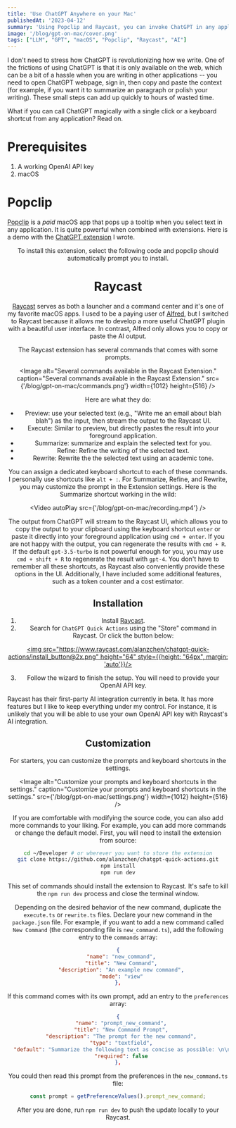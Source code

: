 ```yaml
---
title: 'Use ChatGPT Anywhere on your Mac'
publishedAt: '2023-04-12'
summary: 'Using Popclip and Raycast, you can invoke ChatGPT in any applications.'
image: '/blog/gpt-on-mac/cover.png'
tags: ["LLM", "GPT", "macOS", "Popclip", "Raycast", "AI"]
---
```



I don't need to stress how ChatGPT is revolutionizing how we write. One of the frictions of using ChatGPT is that it is only available on the web, which can be a bit of a hassle when you are writing in other applications -- you need to open ChatGPT webpage, sign in, then copy and paste the context (for example, if you want it to summarize an paragraph or polish your writing). These small steps can add up quickly to hours of wasted time.

What if you can call ChatGPT magically with a single click or a keyboard shortcut from any application? Read on.

# Prerequisites

1. A working OpenAI API key
2. macOS

# Popclip

[Popclip](https://pilotmoon.com/popclip/) is a *paid* macOS app that pops up a tooltip when you select text in any application. It is quite powerful when combined with extensions. Here is a demo with the [ChatGPT extension](https://gist.github.com/alanzchen/57f69ed4c09cb2cf0111a8fcdb6ee6c0) I wrote.

<Tweet tweetLink="chzenan/status/1631349915082428416" align="center" />

To install this extension, select the following code and popclip should automatically prompt you to install.

<Gist gistLink="alanzchen/57f69ed4c09cb2cf0111a8fcdb6ee6c0" />

# Raycast

[Raycast](https://www.raycast.com/) serves as both a launcher and a command center and it's one of my favorite macOS apps. I used to be a paying user of [Alfred](https://www.alfredapp.com/), but I switched to Raycast because it allows me to develop a more useful ChatGPT plugin with a beautiful user interface. In contrast, Alfred only allows you to copy or paste the AI output.

The Raycast extension has several commands that comes with some prompts. 

<Image
  alt="Several commands available in the Raycast Extension."
  caption="Several commands available in the Raycast Extension."
  src={'/blog/gpt-on-mac/commands.png'}
  width={1012}
  height={516}
/>

Here are what they do:

- Preview: use your selected text (e.g., "Write me an email about blah blah") as the input, then stream the output to the Raycast UI. 
- Execute: Similar to preview, but directly pastes the result into your foreground application.
- Summarize: summarize and explain the selected text for you. 
- Refine: Refine the writing of the selected text.
- Rewrite: Rewrite the the selected text using an academic tone.

You can assign a dedicated keyboard shortcut to each of these commands. I personally use shortcuts like `alt + :`. For Summarize, Refine, and Rewrite, you may customize the prompt in the Extension settings. Here is the Summarize shortcut working in the wild:

<Video autoPlay src={'/blog/gpt-on-mac/recording.mp4'} />

The output from ChatGPT will stream to the Raycast UI, which allows you to copy the output to your clipboard using the keyboard shortcut `enter` or paste it directly into your foreground application using `cmd + enter`. If you are not happy with the output, you can regenerate the results with `cmd + R`. If the default `gpt-3.5-turbo` is not powerful enough for you, you may use `cmd + shift + R` to regenerate the result with `gpt-4`. You don't have to remember all these shortcuts, as Raycast also conveniently provide these options in the UI. Additionally, I have included some additional features, such as a token counter and a cost estimator.

## Installation

1. Install [Raycast](https://www.raycast.com/).
2. Search for `ChatGPT Quick Actions` using the "Store" command in Raycast. Or click the button below:

[<img src="https://www.raycast.com/alanzchen/chatgpt-quick-actions/install_button@2x.png" height="64" style={{height: "64px", margin: 'auto'}}/>](https://www.raycast.com/alanzchen/chatgpt-quick-actions/)

3. Follow the wizard to finish the setup. You will need to provide your OpenAI API key.

<Warning>
Raycast has their first-party AI integration currently in beta. It has more features but I like to keep everything under my control. For instance, it is unlikely that you will be able to use your own OpenAI API key with Raycast's AI integration.
</Warning>

## Customization

For starters, you can customize the prompts and keyboard shortcuts in the settings.

<Image
  alt="Customize your prompts and keyboard shortcuts in the settings."
  caption="Customize your prompts and keyboard shortcuts in the settings."
  src={'/blog/gpt-on-mac/settings.png'}
  width={1012}
  height={516}
/>

If you are comfortable with modifying the source code, you can also add more commands to your liking. For example, you can add more commands or change the default model. First, you will need to install the extension from source:

```bash
cd ~/Developer # or wherever you want to store the extension
git clone https://github.com/alanzchen/chatgpt-quick-actions.git
npm install
npm run dev
```

This set of commands should install the extension to Raycast. It's safe to kill the `npm run dev` process and close the terminal window.

Depending on the desired behavior of the new command, duplicate the `execute.ts` or `rewrite.ts` files. Declare your new command in the `package.json` file. For example, if you want to add a new command called `New Command` (the corresponding file is `new_command.ts`), add the following entry to the `commands` array:

```json
{
  "name": "new_command",
  "title": "New Command",
  "description": "An example new command",
  "mode": "view"
},
```

If this command comes with its own prompt, add an entry to the `preferences` array:

```json
{
  "name": "prompt_new_command",
  "title": "New Command Prompt",
  "description": "The prompt for the new command",
  "type": "textfield",
  "default": "Summarize the following text as concise as possible: \n\n",
  "required": false
},
```

You could then read this prompt from the preferences in the `new_command.ts` file:

```typescript
const prompt = getPreferenceValues().prompt_new_command;
```

After you are done, run `npm run dev` to push the update locally to your Raycast.